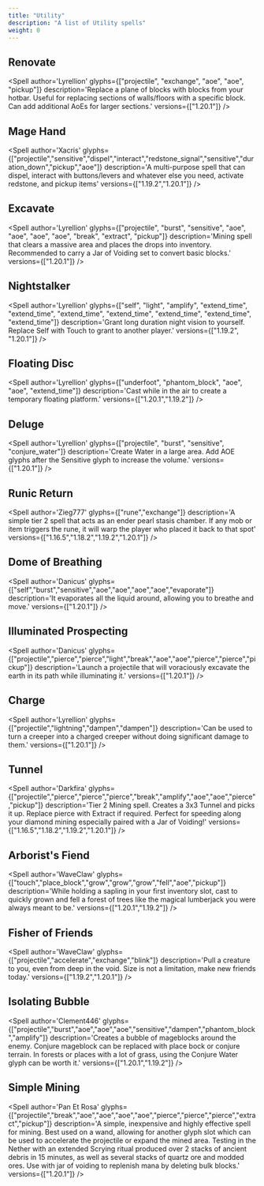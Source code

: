 ```yaml
---
title: "Utility"
description: "A list of Utility spells"
weight: 0
---
```



## Renovate
<Spell
    author='Lyrellion'
    glyphs={["projectile", "exchange", "aoe", "aoe", "pickup"]}
    description='Replace a plane of blocks with blocks from your hotbar. Useful for replacing sections of walls/floors with a specific block. Can add additional AoEs for larger sections.'
    versions={["1.20.1"]}
/>

## Mage Hand
<Spell
    author='Xacris'
    glyphs={["projectile","sensitive","dispel","interact","redstone_signal","sensitive","duration_down","pickup","aoe"]}
    description='A multi-purpose spell that can dispel, interact with buttons/levers and whatever else you need, activate redstone, and pickup items'
    versions={["1.19.2","1.20.1"]}
/>

## Excavate
<Spell
    author='Lyrellion'
    glyphs={["projectile", "burst", "sensitive", "aoe", "aoe", "aoe", "aoe", "break", "extract", "pickup"]}
    description='Mining spell that clears a massive area and places the drops into inventory. Recommended to carry a Jar of Voiding set to convert basic blocks.'
    versions={["1.20.1"]}
/>

## Nightstalker
<Spell
    author='Lyrellion'
    glyphs={["self", "light", "amplify", "extend_time", "extend_time", "extend_time", "extend_time", "extend_time", "extend_time", "extend_time"]}
    description='Grant long duration night vision to yourself. Replace Self with Touch to grant to another player.'
    versions={["1.19.2", "1.20.1"]}
/>

## Floating Disc
<Spell
    author='Lyrellion'
    glyphs={["underfoot", "phantom_block", "aoe", "aoe", "extend_time"]}
    description='Cast while in the air to create a temporary floating platform.'
    versions={["1.20.1","1.19.2"]}
/>

## Deluge
<Spell
    author='Lyrellion'
    glyphs={["projectile", "burst", "sensitive", "conjure_water"]}
    description='Create Water in a large area. Add AOE glyphs after the Sensitive glyph to increase the volume.'
    versions={["1.20.1"]}
/>

## Runic Return
<Spell
    author='Zieg777'
    glyphs={["rune","exchange"]}
    description='A simple tier 2 spell that acts as an ender pearl stasis chamber. If any mob or item triggers the rune, it will warp the player who placed it back to that spot'
    versions={["1.16.5","1.18.2","1.19.2","1.20.1"]}
/>

## Dome of Breathing
<Spell
    author='Danicus'
    glyphs={["self","burst","sensitive","aoe","aoe","aoe","aoe","evaporate"]}
    description='It evaporates all the liquid around, allowing you to breathe and move.'
    versions={["1.20.1"]}
/>

## Illuminated Prospecting
<Spell
    author='Danicus'
    glyphs={["projectile","pierce","pierce","light","break","aoe","aoe","pierce","pierce","pickup"]}
    description='Launch a projectile that will voraciously excavate the earth in its path while illuminating it.'
    versions={["1.20.1"]}
/>

## Charge
<Spell
    author='Lyrellion'
    glyphs={["projectile","lightning","dampen","dampen"]}
    description='Can be used to turn a creeper into a charged creeper without doing significant damage to them.'
    versions={["1.20.1"]}
/>

## Tunnel
<Spell
    author='Darkfira'
    glyphs={["projectile","pierce","pierce","pierce","break","amplify","aoe","aoe","pierce","pickup"]}
    description='Tier 2 Mining spell. Creates a 3x3 Tunnel and picks it up. Replace pierce with Extract if required. Perfect for speeding along your diamond mining especially paired with a Jar of Voiding!'
    versions={["1.16.5","1.18.2","1.19.2","1.20.1"]}
/>

## Arborist's Fiend
<Spell
    author='WaveClaw'
    glyphs={["touch","place_block","grow","grow","grow","fell","aoe","pickup"]}
    description='While holding a sapling in your first inventory slot, cast to quickly grown and fell a forest of trees like the magical lumberjack you were always meant to be.'
    versions={["1.20.1","1.19.2"]}
/>

## Fisher of Friends
<Spell
    author='WaveClaw'
    glyphs={["projectile","accelerate","exchange","blink"]}
    description='Pull a creature to you, even from deep in the void.  Size is not a limitation, make new friends today.'
    versions={["1.19.2","1.20.1"]}
/>

## Isolating Bubble
<Spell
    author='Clement446'
    glyphs={["projectile","burst","aoe","aoe","aoe","sensitive","dampen","phantom_block","amplify"]}
    description='Creates a bubble of mageblocks around the enemy.
Conjure mageblock can be replaced with place bock or conjure terrain.
In forests or places with a lot of grass, using the Conjure Water glyph can be worth it.'
    versions={["1.20.1","1.19.2"]}
/>

## Simple Mining
<Spell
    author='Pan Et Rosa'
    glyphs={["projectile","break","aoe","aoe","aoe","aoe","pierce","pierce","pierce","extract","pickup"]}
    description='A simple, inexpensive and highly effective spell for mining. Best used on a wand, allowing for another glyph slot which can be used to accelerate the projectile or expand the mined area. Testing in the Nether with an extended Scrying ritual produced over 2 stacks of ancient debris in 15 minutes, as well as several stacks of quartz ore and modded ores. Use with jar of voiding to replenish mana by deleting bulk blocks.'
    versions={["1.20.1"]}
/>
